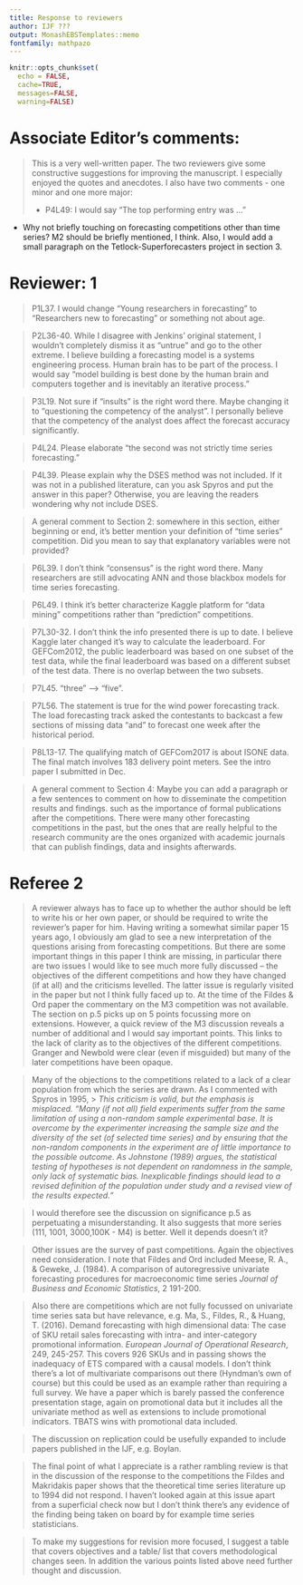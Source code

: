 ```yaml
---
title: Response to reviewers
author: IJF ???
output: MonashEBSTemplates::memo
fontfamily: mathpazo
---
```


```r
knitr::opts_chunk$set(
  echo = FALSE,
  cache=TRUE,
  messages=FALSE,
  warning=FALSE)
```

# Associate Editor's comments:

> This is a very well-written paper. The two reviewers give some constructive suggestions for improving the manuscript. I especially enjoyed the quotes and anecdotes. I also have two comments - one minor and one more major:
>
 - P4L49: I would say "The top performing entry was ... "



 - Why not briefly touching on forecasting competitions other than time series? M2 should be briefly mentioned, I think. Also, I would add a small paragraph on the Tetlock-Superforecasters project in section 3.



# Reviewer: 1

> P1L37. I would change "Young researchers in forecasting" to "Researchers new to forecasting" or something not about age.

>P2L36-40. While I disagree with Jenkins' original statement, I wouldn't completely dismiss it as "untrue" and go to the other extreme. I believe building a forecasting model is a systems engineering process. Human brain has to be part of the process. I would say "model building is best done by the human brain and computers together and is inevitably an iterative process."

> P3L19. Not sure if "insults" is the right word there. Maybe changing it to "questioning the competency of the analyst". I personally believe that the competency of the analyst does affect the forecast accuracy significantly.

> P4L24. Please elaborate "the second was not strictly time series forecasting."

> P4L39. Please explain why the DSES method was not included. If it was not in a published literature, can you ask Spyros and put the answer in this paper? Otherwise, you are leaving the readers wondering why not include DSES.

> A general comment to Section 2: somewhere in this section, either beginning or end, it's better mention your definition of "time series" competition. Did you mean to say that explanatory variables were not provided?

> P6L39. I don't think "consensus" is the right word there. Many researchers are still advocating ANN and those blackbox models for time series forecasting.

> P6L49. I think it's better characterize Kaggle platform for "data mining" competitions rather than "prediction" competitions.

> P7L30-32. I don't think the info presented there is up to date. I believe Kaggle later changed it's way to calculate the leaderboard. For GEFCom2012, the public leaderboard was based on one subset of the test data, while the final leaderboard was based on a different subset of the test data. There is no overlap between the two subsets.

> P7L45. "three" --> "five".

> P7L56. The statement is true for the wind power forecasting track. The load forecasting track asked the contestants to backcast a few sections of missing data "and" to forecast one week after the historical period.

> P8L13-17. The qualifying match of GEFCom2017 is about ISONE data. The final match involves 183 delivery point meters. See the intro paper I submitted in Dec.

> A general comment to Section 4: Maybe you can add a paragraph or a few sentences to comment on how to disseminate the competition results and findings. such as the importance of formal publications after the competitions. There were many other forecasting competitions in the past, but the ones that are really helpful to the research community are the ones organized with academic journals that can publish findings, data and insights afterwards.

# Referee 2

> A reviewer always has to face up to whether the author should be left to write his or her own paper, or should be required to write the reviewer’s paper for him. Having writing a somewhat similar paper 15 years ago, I obviously am glad to see a new interpretation of the questions arising from forecasting competitions. But there are some important things in this paper I think are missing, in particular there are two issues I would like to see much more fully discussed – the objectives of the different competitions and how they have changed (if at all) and the criticisms levelled. The latter issue is regularly visited in the paper but not I think fully faced up to. At the time of the Fildes & Ord paper the commentary on the M3 competition was not available. The section on p.5 picks up on 5 points focussing more on extensions. However, a quick review of the M3 discussion reveals a number of additional and I would say important points. This links to the lack of clarity as to the objectives of the different competitions. Granger and Newbold were clear (even if misguided) but many of the later
competitions have been opaque.

> Many of the objections to the competitions related to a lack of a clear population from which the series are drawn. As I commented with Spyros in 1995,
> > *This criticism is valid, but the emphasis is misplaced. “Many (if not all) field experiments suffer from the same limitation of using a non-random sample experimental base. It is overcome by the experimenter increasing the sample size and the diversity of the set (of selected time series) and by ensuring that the non-random components in the experiment are of little importance to the possible outcome. As Johnstone (1989) argues, the statistical testing of hypotheses is not dependent on randomness in the sample, only lack of systematic bias. Inexplicable findings should lead to a revised definition of the population under study and a revised view of the results expected.”*

> I would therefore see the discussion on significance p.5 as perpetuating a misunderstanding. It also suggests that more series (111, 1001, 3000,100K - M4) is better. Well it depends doesn’t it?

> Other issues are the survey of past competitions. Again the objectives need consideration. I note that Fildes and Ord included Meese, R. A., & Geweke, J. (1984). A comparison of autoregressive univariate forecasting procedures for macroeconomic time series *Journal of Business and Economic Statistics*, 2 191-200.

> Also there are competitions which are not fully focussed on univariate time series sata but have relevance, e.g. Ma, S., Fildes, R., & Huang, T. (2016). Demand forecasting with high dimensional data: The case of SKU retail sales forecasting with intra- and inter-category promotional information. *European Journal of Operational Research*, 249, 245-257. This covers 926 SKUs and in passing shows the inadequacy of ETS compared with a causal models. I don’t think there’s a lot of multivariate comparisons out there (Hyndman’s own of course) but this could be used as an example rather than requiring a full survey. We have a paper which is barely passed the conference presentation stage, again on promotional data but it includes all the univariate method as well as extensions to include promotional indicators. TBATS wins with promotional data included.

> The discussion on replication could be usefully expanded to include papers published in the IJF, e.g. Boylan.

> The final point of what I appreciate is a rather rambling review is that in the discussion of the response to the competitions the Fildes and Makridakis paper shows that the theoretical time series literature up to 1994 did not respond. I haven’t looked again at this issue apart from a superficial check now but I don’t think there’s any evidence of the finding being taken on board by for example time series statisticians.

> To make my suggestions for revision more focused, I suggest a table that covers objectives and a table/ list that covers methodological changes seen. In addition the various points listed above need
further thought and discussion.

